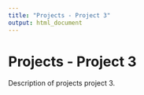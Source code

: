```yaml
---
title: "Projects - Project 3"
output: html_document
---
```


# Projects - Project 3

Description of projects project 3.
